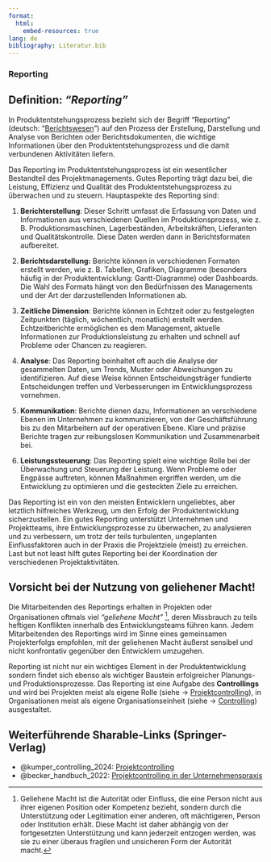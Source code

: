 ```yaml
---
format:
  html:
    embed-resources: true
lang: de
bibliography: Literatur.bib
---
```


<!-- 
::: {.callout-warning}
## WARNING!
**THIS DOCUMENT IS STILL WORK IN PROGRESS!!!**
:::
-->

<!-- -------------------------------------------------------------------------

                       Reporting

-------------------------------------------------------------------------- -->

### Reporting {#sec-reporting}


::: {.callout-tip}
## Definition: *"Reporting"*
In Produktentstehungsprozess bezieht sich der Begriff "Reporting" (deutsch: "[Berichtswesen](https://de.wikipedia.org/wiki/Berichtswesen)") auf den Prozess der Erstellung, Darstellung und Analyse von Berichten oder Berichtsdokumenten, die wichtige Informationen über den Produktentstehungsprozess und die damit verbundenen Aktivitäten liefern. 
::: 

Das Reporting im Produktentstehungsprozess ist ein wesentlicher Bestandteil des Projektmanagements. Gutes Reporting trägt dazu bei, die Leistung, Effizienz und Qualität des Produktentstehungsprozess zu überwachen und zu steuern. Hauptaspekte des Reporting sind:

1. **Berichterstellung**: Dieser Schritt umfasst die Erfassung von Daten und Informationen aus verschiedenen Quellen im Produktionsprozess, wie z. B. Produktionsmaschinen, Lagerbeständen, Arbeitskräften, Lieferanten und Qualitätskontrolle. Diese Daten werden dann in Berichtsformaten aufbereitet.

2. **Berichtsdarstellung:** Berichte können in verschiedenen Formaten erstellt werden, wie z. B. Tabellen, Grafiken, Diagramme (besonders häufig in der Produktentwicklung: Gantt-Diagramme) oder Dashboards. Die Wahl des Formats hängt von den Bedürfnissen des Managements und der Art der darzustellenden Informationen ab.

3. **Zeitliche Dimension**: Berichte können in Echtzeit oder zu festgelegten Zeitpunkten (täglich, wöchentlich, monatlich) erstellt werden. Echtzeitberichte ermöglichen es dem Management, aktuelle Informationen zur Produktionsleistung zu erhalten und schnell auf Probleme oder Chancen zu reagieren.

4. **Analyse**: Das Reporting beinhaltet oft auch die Analyse der gesammelten Daten, um Trends, Muster oder Abweichungen zu identifizieren. Auf diese Weise können Entscheidungsträger fundierte Entscheidungen treffen und Verbesserungen im Entwicklungsprozess vornehmen.

5. **Kommunikation**: Berichte dienen dazu, Informationen an verschiedene Ebenen im Unternehmen zu kommunizieren, von der Geschäftsführung bis zu den Mitarbeitern auf der operativen Ebene. Klare und präzise Berichte tragen zur reibungslosen Kommunikation und Zusammenarbeit bei.

6. **Leistungssteuerung**: Das Reporting spielt eine wichtige Rolle bei der Überwachung und Steuerung der Leistung. Wenn Probleme oder Engpässe auftreten, können Maßnahmen ergriffen werden, um die Entwicklung zu optimieren und die gesteckten Ziele zu erreichen.

Das Reporting ist ein von den meisten Entwicklern ungeliebtes, aber letztlich hilfreiches Werkzeug, um den Erfolg der Produktentwicklung sicherzustellen. Ein gutes Reporting unterstützt Unternehmen und Projektteams, ihre Entwicklungsprozesse zu überwachen, zu analysieren und zu verbessern, um trotz der teils turbulenten, ungeplanten Einflussfaktoren auch in der Praxis die Projektziele (meist) zu erreichen. Last but not least hilft gutes Reporting bei der Koordination der verschiedenen Projektaktivitäten.


::: {.callout-caution}
## Vorsicht bei der Nutzung von geliehener Macht!
Die Mitarbeitenden des Reportings erhalten in Projekten oder Organisationen oftmals viel *"geliehene Macht"* ^[Geliehene Macht ist die Autorität oder Einfluss, die eine Person nicht aus ihrer eigenen Position oder Kompetenz bezieht, sondern durch die Unterstützung oder Legitimation einer anderen, oft mächtigeren, Person oder Institution erhält. Diese Macht ist daher abhängig von der fortgesetzten Unterstützung und kann jederzeit entzogen werden, was sie zu einer überaus fragilen und unsicheren Form der Autorität macht.], deren Missbrauch zu teils heftigen Konflikten innerhalb des Entwicklungsteams führen kann. Jedem Mitarbeitenden des Reportings wird im Sinne eines gemeinsamen Projekterfolgs empfohlen, mit der geliehenen Macht äußerst sensibel und nicht konfrontativ gegenüber den Entwicklern umzugehen. 
:::


Reporting ist nicht nur ein wichtiges Element in der Produktentwicklung sondern findet sich ebenso als wichtiger Baustein erfolgreicher Planungs- und Produktionsprozesse. Das Reporting ist eine Aufgabe des **Controllings** und wird bei Projekten meist als eigene Rolle (siehe → [Projektcontrolling](https://de.wikipedia.org/wiki/Projektcontrolling)), in Organisationen meist als eigene Organisationseinheit (siehe → [Controlling](https://de.wikipedia.org/wiki/Controlling)) ausgestaltet. 

<!-- -------------------------------------------------------------------------

                       Shareable Links & Literaturempfehlungen

-------------------------------------------------------------------------- -->

::: {.callout-tip}
## Weiterführende Sharable-Links (Springer-Verlag)
+ @kumper_controlling_2024: [Projektcontrolling](https://rdcu.be/dIUdn)
+ @becker_handbuch_2022: [Projektcontrolling in der Unternehmenspraxis](https://rdcu.be/dIUio)
:::


<!-- -------------------------------------------------------------------------

                       Literaturempfehlung

-------------------------------------------------------------------------- -->

<!--
#### Literaturempfehlung

![@kumper_controlling_2024: [Contolling](https://link.springer.com/book/10.1007/978-3-658-43745-9)](images/Kuemper_Controlling.webp){width=40%}

![@becker_handbuch_2022: [Handbuch Controlling](https://link.springer.com/book/10.1007/978-3-658-26431-4)](images/Becker_Handbuch_Controlling_978-3-658-26431-4.webp){width=40%}

![@kunert_failure_2016: [Failure Management](https://link.springer.com/book/10.1007/978-3-662-47357-3)](images/Kunert_Failure_Management_978-3-662-47357-3.webp){width=40%}

-->